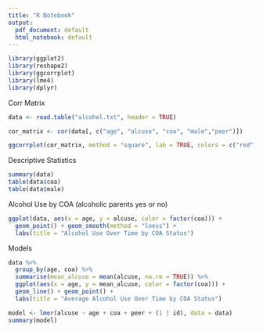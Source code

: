 ---
title: "R Notebook"
output:
  pdf_document: default
  html_notebook: default
---

```{r}
library(ggplot2)
library(reshape2)
library(ggcorrplot)
library(lme4)
library(dplyr)

```


Corr Matrix
```{r}
data <- read.table("alcohol.txt", header = TRUE)

cor_matrix <- cor(data[, c("age", "alcuse", "coa", "male","peer")])

ggcorrplot(cor_matrix, method = "square", lab = TRUE, colors = c("red", "white", "blue"))

```


Descriptive Statistics
```{r}
summary(data)
table(data$coa)
table(data$male)
```



Alcohol Use by COA (alcoholic parents yes or no)
```{r}
ggplot(data, aes(x = age, y = alcuse, color = factor(coa))) +
  geom_point() + geom_smooth(method = "loess") +
  labs(title = "Alcohol Use Over Time by COA Status")

```


Models
```{r}
data %>%
  group_by(age, coa) %>%
  summarise(mean_alcuse = mean(alcuse, na.rm = TRUE)) %>%
  ggplot(aes(x = age, y = mean_alcuse, color = factor(coa))) +
  geom_line() + geom_point() +
  labs(title = "Average Alcohol Use Over Time by COA Status")

model <- lmer(alcuse ~ age + coa + peer + (1 | id), data = data)
summary(model)
```
